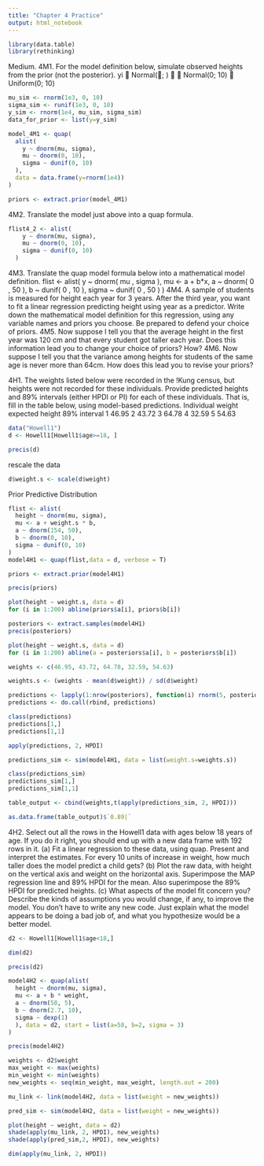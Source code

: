 ```yaml
---
title: "Chapter 4 Practice"
output: html_notebook
---
```


```r
library(data.table)
library(rethinking)
```
Medium.
4M1. For the model definition below, simulate observed heights from the prior (not the posterior).
yi  Normal(; )
  Normal(0; 10)
  Uniform(0; 10)
```r
mu_sim <- rnorm(1e3, 0, 10)
sigma_sim <- runif(1e3, 0, 10)
y_sim <- rnorm(1e4, mu_sim, sigma_sim)
data_for_prior <- list(y=y_sim)
```
```r
model_4M1 <- quap(
  alist(
    y ~ dnorm(mu, sigma),
    mu ~ dnorm(0, 10),
    sigma ~ dunif(0, 10)
  ),
  data = data.frame(y=rnorm(1e4))
)
```
```r
priors <- extract.prior(model_4M1)
```


4M2. Translate the model just above into a quap formula.
```r
flist4_2 <- alist(
    y ~ dnorm(mu, sigma),
    mu ~ dnorm(0, 10),
    sigma ~ dunif(0, 10)
  )

```

4M3. Translate the quap model formula below into a mathematical model definition.
flist <- alist(
y ~ dnorm( mu , sigma ),
mu <- a + b*x,
a ~ dnorm( 0 , 50 ),
b ~ dunif( 0 , 10 ),
sigma ~ dunif( 0 , 50 )
)
4M4. A sample of students is measured for height each year for 3 years. After the third year, you want
to fit a linear regression predicting height using year as a predictor. Write down the mathematical
model definition for this regression, using any variable names and priors you choose. Be prepared to
defend your choice of priors.
4M5. Now suppose I tell you that the average height in the first year was 120 cm and that every
student got taller each year. Does this information lead you to change your choice of priors? How?
4M6. Now suppose I tell you that the variance among heights for students of the same age is never
more than 64cm. How does this lead you to revise your priors?

4H1. The weights listed below were recorded in the !Kung census, but heights were not recorded for
these individuals. Provide predicted heights and 89% intervals (either HPDI or PI) for each of these
individuals. That is, fill in the table below, using model-based predictions.
Individual weight expected height 89% interval
1 46.95
2 43.72
3 64.78
4 32.59
5 54.63

```r
data("Howell1")
d <- Howell1[Howell1$age>=18, ]
```
```r
precis(d)
```
rescale the data
```r
d$weight.s <- scale(d$weight)
```

Prior Predictive Distribution

```r
flist <- alist(
  height ~ dnorm(mu, sigma),
  mu <- a + weight.s * b,
  a ~ dnorm(154, 50),
  b ~ dnorm(0, 10),
  sigma ~ dunif(0, 10)
)
model4H1 <- quap(flist,data = d, verbose = T)

priors <- extract.prior(model4H1)
```
```r
precis(priors)
```
```r
plot(height ~ weight.s, data = d)
for (i in 1:200) abline(priors$a[i], priors$b[i])
```
```r
posteriors <- extract.samples(model4H1)
precis(posteriors)
```
```r
plot(height ~ weight.s, data = d)
for (i in 1:200) abline(a = posteriors$a[i], b = posteriors$b[i])
```
```r
weights <- c(46.95, 43.72, 64.78, 32.59, 54.63)

weights.s <- (weights - mean(d$weight)) / sd(d$weight)
```
```r
predictions <- lapply(1:nrow(posteriors), function(i) rnorm(5, posteriors$a[i] + posteriors$b[i] * weights.s, posteriors$sigma[i]))
predictions <- do.call(rbind, predictions)
```
```r
class(predictions)
predictions[1,]
predictions[1,1]
```
```r
apply(predictions, 2, HPDI)
```

```r
predictions_sim <- sim(model4H1, data = list(weight.s=weights.s))
```
```r
class(predictions_sim)
predictions_sim[1,]
predictions_sim[1,1]
```
```r
table_output <- cbind(weights,t(apply(predictions_sim, 2, HPDI)))
```
```r
as.data.frame(table_output)$`0.89|`
```

4H2. Select out all the rows in the Howell1 data with ages below 18 years of age. If you do it right,
you should end up with a new data frame with 192 rows in it.
(a) Fit a linear regression to these data, using quap. Present and interpret the estimates. For
every 10 units of increase in weight, how much taller does the model predict a child gets?
(b) Plot the raw data, with height on the vertical axis and weight on the horizontal axis. Superimpose
the MAP regression line and 89% HPDI for the mean. Also superimpose the 89% HPDI for
predicted heights.
(c) What aspects of the model fit concern you? Describe the kinds of assumptions you would
change, if any, to improve the model. You don’t have to write any new code. Just explain what the
model appears to be doing a bad job of, and what you hypothesize would be a better model.
```r
d2 <- Howell1[Howell1$age<18,]
```
```r
dim(d2)
```
```r
precis(d2)
```
```r
model4H2 <- quap(alist(
  height ~ dnorm(mu, sigma),
  mu <- a + b * weight,
  a ~ dnorm(58, 5),
  b ~ dnorm(2.7, 10),
  sigma ~ dexp(1)
  ), data = d2, start = list(a=58, b=2, sigma = 3)
)
```
```r
precis(model4H2)
```
```r
weights <- d2$weight
max_weight <- max(weights)
min_weight <- min(weights)
new_weights <- seq(min_weight, max_weight, length.out = 200)

mu_link <- link(model4H2, data = list(weight = new_weights))
```
```r
pred_sim <- sim(model4H2, data = list(weight = new_weights))
```

```r
plot(height ~ weight, data = d2)
shade(apply(mu_link, 2, HPDI), new_weights)
shade(apply(pred_sim,2, HPDI), new_weights)
```
```r
dim(apply(mu_link, 2, HPDI))
```

